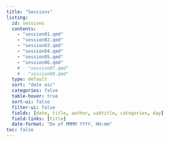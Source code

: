 ```yaml
---
title: "Sessions"
listing:
  id: sessions
  contents:
    - "session01.qmd"
    - "session02.qmd"
    - "session03.qmd"
    - "session04.qmd"
    - "session05.qmd"
    - "session06.qmd"
    # - "session07.qmd"
    # - "session08.qmd"
  type: default
  sort: "date asc"
  categories: false
  table-hover: true
  sort-ui: false
  filter-ui: false
  fields: [date, title, author, subtitle, categories, day]
  field-links: [title]
  date-format: "Do of MMMM YYYY, HH:mm"
toc: false
---
```


::: {#sessions}
:::